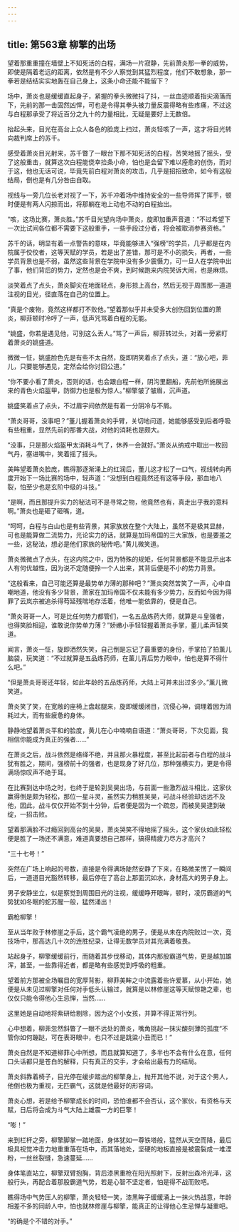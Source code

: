 ```yaml
---
---
---
```

title: 第563章 柳擎的出场
---



望着那重重撞在墙壁上不知死活的白程，满场一片寂静，先前萧炎那一拳的威势，即使是隔着老远的距离，依然是有不少人察觉到其猛烈程度，他们不敢想象，那一拳若是结结实实地轰在自己身上，这条小命还能不能留下？

场中，萧炎也是缓缓直起身子，紧握的拳头微微抖了抖，一丝血迹顺着指尖滴落而下，先前的那一击固然凶悍，可也是令得其拳头被力量反震得略有些疼痛，不过这与白程那承受了将近百分之九十的力量相比，无疑是要好上无数倍。

抬起头来，目光在高台上众人各色的脸庞上扫过，萧炎轻咳了一声，这才将目光转向裁判席上的苏千。

感受着萧炎目光射来，苏千瞥了一眼台下那不知死活的白程，苦笑地摇了摇头，受了这般重击，就算这次白程能侥幸捡条小命，怕也是会留下难以痊愈的创伤，而对于这，他也无话可说，毕竟先前白程对萧炎的攻击，几乎是招招致命，如今有这般结局，倒也是有几分咎由自取。

视线与一旁几位长老对视了一下，苏千冲着场中维持安全的一些导师挥了挥手，顿时便是有两人闪掠而出，将那躺在地上动也不动的白程抬出。

“咳，这场比赛，萧炎胜。”苏千目光望向场中萧炎，旋即加重声音道：“不过希望下一次比试间各位都不需要下这般重手，一些手段过分者，将会被取消参赛资格。”

苏千的话，明显有着一点警告的意味，毕竟能够进入“强榜”的学员，几乎都是在内院属于佼佼者，这等天赋的学员，若是出了差错，那可是不小的损失，再者，一些学员背景也是不弱，虽然这些背景在学院中没有多少震慑力，可一旦人在学院中出了事，他们背后的势力，定然也是会不爽，到时候跑来内院哭诉大闹，也是麻烦。

淡笑着点了点头，萧炎脚尖在地面轻点，身形掠上高台，然后无视于周围那一道道注视的目光，径直落在自己的位置上。

“真是个废物，竟然这样都打不败他。”望着那似乎并未受多大创伤回到位置的萧炎，柳菲顿时冷哼了一声，低声咒骂着白程的无能。

“姚盛，你若是遇见他，可别这么丢人。”骂了一声后，柳菲转过头，对着一旁紧盯着萧炎的姚盛道。

微微一怔，姚盛脸色先是有些不太自然，旋即阴笑着点了点头，道：“放心吧，菲儿，只要能够遇见，定然会给你讨回公道。”

“你不要小看了萧炎，否则的话，也会跟白程一样，阴沟里翻船，先前他所施展出来的青色火焰盔甲，防御力也是极为惊人。”柳擎皱了皱眉，沉声道。

姚盛笑着点了点头，不过眉宇间依然是有着一分阴冷与不屑。

“萧炎哥哥，没事吧？”董儿握着萧炎的手臂，关切地问道，她能够感受到后者呼吸有些粗重，显然先前的那番大战，对他的消耗也是颇大。

“没事，只是那火焰盔甲太消耗斗气了，休养一会就好。”萧炎从纳戒中取出一枚回气丹，塞进嘴中，笑着摇了摇头。

美眸望着萧炎脸庞，瞧得那逐渐涌上的红润后，董儿这才松了一口气，视线转向再度开始下一场比赛的场中，轻声道：“没想到白程竟然还有这等手段，那血地八裂，怕至少也是玄阶中级的斗技。”

“是啊，而且那提升实力的秘法可不是寻常之物，他竟然也有，真走出乎我的意料啊。”萧炎也是砸了砸嘴，道。

“呵呵，白程与白山也是有些背景，其家族放在整个大陆上，虽然不是极其显赫，可也是能算做二流势力，光论实力的话，就算是加玛帝国的三大家族，也是要差之一些，这秘法，想必是他们家族的秘传吧。”黄儿微笑道。

萧炎微微点了点头，在这内院之中，因为特殊的规矩，任何背景都是不能显示出本人有何优越性，因为说不定随便拎一个人出来，其背后便是不小的势力背景。

“这般看来，自己可能还算是最势单力薄的那种吧？”萧炎突然苦笑了一声，心中自嘲地道，他没有多少背景，萧家在加玛帝国不仅未能有多少势力，反而如今因为得罪了云岚宗被追杀得芶延残喘地存活着，他唯一能依靠的，便是自己。

“萧炎哥哥一人，可是比任何势力都管们，一名五品炼药大师，就算是斗皇强者，也得笑脸相迎，谁敢说你势单力薄？”娇嫩小手轻轻握着萧炎手掌，董儿柔声轻笑道。

闻言，萧炎一怔，旋即洒然失笑，自己倒是忘记了最重要的身份，手掌拍了拍薰儿脑袋，玩笑道：“不过就算是五品炼药师，在薰儿背后势力眼中，怕也是算不得什么吧。”

“但是萧炎哥哥还年轻，如此年龄的五品炼药师，大陆上可并未出过多少。”薰儿微笑道。

萧炎笑了笑，在宽敞的座椅上盘起腿来，旋即缓缓闭目，沉侵心神，调理着因为消耗过大，而有些疲惫的身体。

静静地望着萧炎平和的脸度，黄儿在心中喃喃自语道：“萧炎哥哥，下次见面，我相信你能成为真正的强者……”

在萧炎之后，战斗依然是络绎不绝，并且那火暴程度，甚至比起前者与白程的战斗犹有胜之，期间，强榜前十的强者，也是现身了好几位，那种强横实力，更是令得满场惊叹声不绝于耳。

在比赛到达中场之时，也终于是轮到吴昊出场，与前面一些激烈战斗相比，这家伙赢得倒是颇为轻松，那位一星斗灵，虽然实力稍胜吴昊，可战斗经验却远远不及他，因此，战斗仅仅开始不到十分钟，后者便是因为一个疏忽，而被吴昊逮到破绽，一招击败。

望着那满脸不过瘾回到高台的吴昊，萧炎哭笑不得地摇了摇头，这个家伙如此轻松便是胜了一场还不满意，难道真要想自己那样，搞得精疲力尽方才高兴？

“三十七号！”

突然在广场上响起的号数，直接是令得满场陡然安静了下来，在略微呆愣了一瞬间后，一道道目光豁然转移，最后停在了高台上那面沉如水，身材高大的男子身上。

男子安静坐立，似是察觉到周围目光的注视，缓缓睁开眼眸，顿时，凌厉霸道的气势犹如冬眠的蛇苏醒一般，猛然涌出！

霸枪柳擎！

至从当年败于林修崖之手后，这个霸气凌绝的男子，便是从未在内院败过一次，竞技场中，那高达几十次的连胜纪录，让得无数学员对其充满着敬畏。

站起身子，柳擎缓缓前行，而随着其步伐移动，其体内那股霸道气势，更是越加雄浑，甚至，一些靠得近者，都是略有些感觉到呼吸的粗重。

望着前方那被全场瞩目的宽厚背影，柳菲美眸之中流露着些许爱慕，从小开始，她便是从未见过柳擎对任何对手低头认输过，就算是以林修崖这等天赋惊艳之辈，也仅仅只能令得他心生忌惮，当然……

这里她是自动地将紫研给剔除，因为这个小女孩，并算不得正常行列。

心中想着，柳菲忽然斜瞥了一眼不远处的萧炎，嘴角挑起一抹尖酸刻薄的孤度“不管你如何蹦跶，可在表哥眼中，也只不过是跳粱小丑而已！”

萧炎自然是不知道柳菲心中所想，而且就算知道了，多半也不会有什么在意，任何口头话都只是苍白的解释，只有真正的交手，才会给出最有力的结局。

萧炎斜靠着椅子，目光停在缓步踏出的柳擎身上，抛开其他不说，对于这个男人，他倒也极为重视，无匹霸气，这就是他最好的形容词。

萧炎心想，若是给予柳擎成长的时间，恐怕谁都不会否认，这个家伙，有资格与天赋，日后将会成为斗气大陆上雄震一方的巨擎！

“嘭！”

来到栏杆之旁，柳擎脚掌一踏地面，身体犹如一尊铁塔般，猛然从天空而降，最后极具视觉冲击力地重重落在场中，而其落地处，坚硬的地板直接是被震裂成一堆湮粉，一丝丝裂缝，急速蔓延……

身体笔直站立，柳擎双臂抱胸，背后漆黑重枪在阳光照射下，反射出森冷光泽，这般行头，再配合着那股霸道气势，若是心智不坚定者，怕是得不战而败吧。

瞧得场中气势压人的柳擎，萧炎轻轻一笑，漆黑眸子缓缓涌上一抹火热战意，年龄相差不多的同龄人中，怕也就林修崖与柳擎，能真正的让得他心生忌惮与凝重吧。

“的确是个不错的对手。”